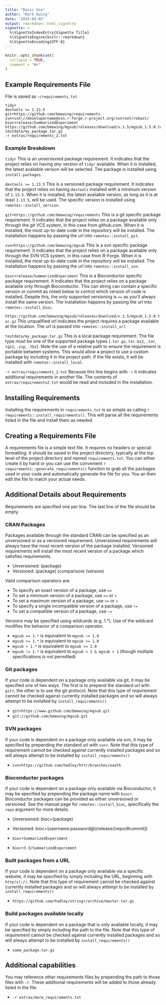 ```yaml
---
title: "Basic Use"
author: "Mark Ewing"
date: "2019-04-02"
output: rmarkdown::html_vignette
vignette: >
  %\VignetteIndexEntry{Vignette Title}
  %\VignetteEngine{knitr::rmarkdown}
  %\VignetteEncoding{UTF-8}
---
```


```r
knitr::opts_chunk$set(
  collapse = TRUE,
  comment = "#>"
)
```

## Example Requirements File

File is saved as `~/requirements.txt`

```
tidyr
devtools >= 1.13.5
git+https://github.com/bmewing/requirements
svn+ssh://developername@svn.r-forge.r-project.org/svnroot/robast/
bioc+release/SummarizedExperiment
https://github.com/bmewing/mgsub/releases/download/v.1.5/mgsub_1.5.0.tar.gz
testdata/my_package.tar.gz
-r extras/requirements_2.txt
```

### Example Breakdown

`tidyr`
This is an unversioned package requirement. It indicates that the project relies on having *any* version of `tidyr` available. When it is installed, the latest available version will be selected. The package is installed using `install.packages`.

`devtools >= 1.13.5`
This is a versioned package requirement. It indicates that the project relies on having `devtools` installed with a minimum version of `1.13.5`. When it is installed, the latest available version, as long as it is at least `1.13.5`, will be used. The specific version is installed using `remotes::install_version`.

`git+https://github.com/bmewing/requirements`
This is a git specific package requirement. It indicates that the project relies on a package available only through the git VCS system, in this case from github.com. When it is installed, the most up-to-date code in the repository will be installed. The installation happens by passing the url into `remotes::install_git`.

`svn+https://github.com/bmewing/mgsub`
This is a svn specific package requirement. It indicates that the project relies on a package available only through the SVN VCS system, in this case from R-Forge. When it is installed, the most up-to-date code in the repository will be installed. The installation happens by passing the url into `remotes::install_svn`.

`bioc+release/SummarizedExperiment`
This is a Bioconductor specific package requirement. It indicates that the project relies on a package available only through Bioconductor. This can string can contain a specific version or commit as noted below to control which version of code is installed. Despite this, the only supported versioning is `==` as you'll always install the same version. The installation happens by passing the url into `remotes::install_bioc`.

`https://github.com/bmewing/mgsub/releases/download/v.1.5/mgsub_1.5.0.tar.gz`
This unqualified url indicates the project requires a package available at the location. The url is passed into `remotes::install_url`

`testdata/my_package.tar.gz`
This is a local package requirement. The file type must be one of the supported package types (`.tar.gz`, `tar.bz2`, `.tar`, `tgz2`, `.zip`, `.tbz`). Note the use of a relative path to ensure the requirement is portable between systems. This would allow a project to use a custom package by including it in the project path. If the file exists, it will be installed with `remotes::install_local`.

`-r extras/requirements_2.txt`
Because this line begins with `-r` it indicates additional requirements in another file. The contents of `extras/requirements2.txt` would be read and included in the installation.

## Installing Requirements

Installing the requirements in `requirements.txt` is as simple as calling `r requirements::install_requirements()`. This will parse all the requirements listed in the file and install them as needed.

## Creating a Requirements File

A requirements file is a simple text file. It requires no headers or special formatting. It should be saved in the project directory, typically at the top level of the project directory and named `requirements.txt`. You can either create it by hand or you can use the convenient `r requirements::generate_requirements()` function to grab all the packages used in your code and automatically generate the file for you. You an then edit the file to match your actual needs.

## Additional Details about Requirements

Requirements are specified one per line. The last line of the file should be empty.

### CRAN Packages

Packages available through the standard CRAN can be specified as an unversioned or as a versioned requirement. Unversioned requirements will always have the most recent version of the package installed. Versioned requirements will install the most recent version of a package which satisfies requirements.

* Unversioned: (package)
* Versioned: (package) (comparison) (version)

Valid comparison operators are:

* To specify an exact version of a package, use `==`
* To set a minimum version of a package, use `>=` or `>`
* To set a maximum version of a package, use `<=` or `<`
* To specify a single incompatible version of a package, use `!=`
* To set a compatible version of a package, use `~=`

Versions may be specified using wildcards (e.g. 1.*). Use of the wildcard modifies the behavior of a comparison operator.

* `mgsub == 1.*` is equivalent to `mgsub ~= 1.0`
* `mgsub >= 1.*` is equivalent to `mgsub >= 1.0`
* `mgsub > 1.*` is equivalent to `mgsub >= 2.0`
* `mgsub != 1.*` is equivalent to `mgsub < 1 & mgsub > 1` (though multiple specifications is not permitted)

### Git packages

If your code is dependent on a package only available via git, it may be specified one of two ways. The first is to prepend the standard url with `git+`, the other is to use the git protocol. Note that this type of requirement cannot be checked against currently installed packages and so will always attempt to be installed by `install_requirements()`

* `git+https://www.github.com/bmewing/mgsub.git`
* `git://github.com/bmewing/mgsub.git`

### SVN packages

If your code is dependent on a package only available via svn, it may be specified by prepending the standard url with `svn+`. Note that this type of requirement cannot be checked against currently installed packages and so will always attempt to be installed by `install_requirements()`

* `svn+https://github.com/hadley/httr/branches/oauth`

### Bioconductor packages

If your code is dependent on a package only available via Bioconductor, it may be specified by prepending the package name with `bioc+`. Bioconductor packages can be provided as either unversioned or versioned. See the manual page for `remotes::install_bioc`, specifically the `repo` argument for more details.

* Unversioned: bioc+(package)
* Versioned: bioc+(username:password@)(release/)repo(#commit])

* `bioc+SummarizedExperiment`
* `bioc+3.3/SummarizedExperiment`

### Built packages from a URL

If your code is dependent on a package only available via a specific website, it may be specified by simply including the URL, beginning with `http(s)://`. Note that this type of requirement cannot be checked against currently installed packages and so will always attempt to be installed by `install_requirements()`

* `https://github.com/hadley/stringr/archive/master.tar.gz`

### Build packages available locally

If your code is dependent on a package that is only available locally, it may be specified by simply including the path to the file. Note that this type of requirement cannot be checked against currently installed packages and so will always attempt to be installed by `install_requirements()`

* `some_package.tar.gz`

## Additional capabilities

You may reference other requirements files by prepending the path to those files with `-r`. These additional requirements will be added to those already listed in the file.

* `-r extras/more_requirements.txt`